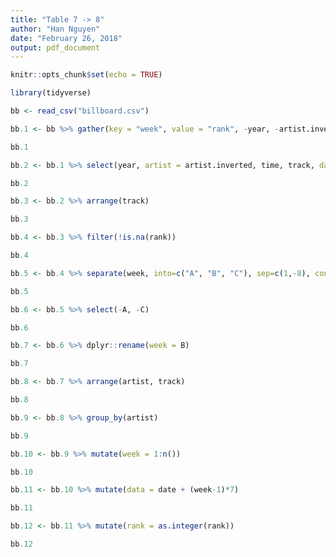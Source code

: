 ```yaml
---
title: "Table 7 -> 8"
author: "Han Nguyen"
date: "February 26, 2018"
output: pdf_document
---
```


```r
knitr::opts_chunk$set(echo = TRUE)
```

```r
library(tidyverse)

bb <- read_csv("billboard.csv")

bb.1 <- bb %>% gather(key = "week", value = "rank", -year, -artist.inverted, -track, -time, -genre, -date.entered, -date.peaked)

bb.1

bb.2 <- bb.1 %>% select(year, artist = artist.inverted, time, track, date = date.entered, week, rank)

bb.2

bb.3 <- bb.2 %>% arrange(track)

bb.3

bb.4 <- bb.3 %>% filter(!is.na(rank))

bb.4

bb.5 <- bb.4 %>% separate(week, into=c("A", "B", "C"), sep=c(1,-8), convert = TRUE)

bb.5

bb.6 <- bb.5 %>% select(-A, -C)

bb.6

bb.7 <- bb.6 %>% dplyr::rename(week = B)

bb.7

bb.8 <- bb.7 %>% arrange(artist, track)

bb.8

bb.9 <- bb.8 %>% group_by(artist)

bb.9

bb.10 <- bb.9 %>% mutate(week = 1:n())

bb.10

bb.11 <- bb.10 %>% mutate(data = date + (week-1)*7)

bb.11

bb.12 <- bb.11 %>% mutate(rank = as.integer(rank))

bb.12
```